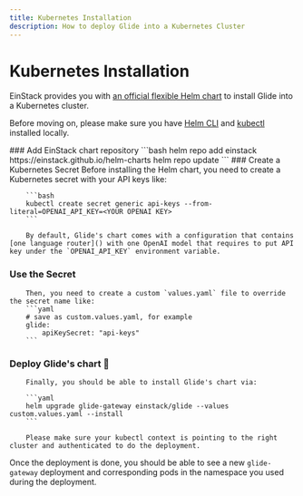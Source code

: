 ```yaml
---
title: Kubernetes Installation
description: How to deploy Glide into a Kubernetes Cluster
---
```

# Kubernetes Installation

EinStack provides you with [an official flexible Helm chart](https://artifacthub.io/packages/helm/einstack/glide) to install Glide into a Kubernetes cluster.

Before moving on, please make sure you have [Helm CLI](https://helm.sh/) and [kubectl](https://kubernetes.io/docs/reference/kubectl/) installed locally.

<Steps>
### Add EinStack chart repository
        ```bash
        helm repo add einstack https://einstack.github.io/helm-charts
        helm repo update
        ```
### Create a Kubernetes Secret
        Before installing the Helm chart, you need to create a Kubernetes secret with your API keys like:

        ```bash
        kubectl create secret generic api-keys --from-literal=OPENAI_API_KEY=<YOUR OPENAI KEY>
        ```

        By default, Glide's chart comes with a configuration that contains [one language router]() with one OpenAI model that requires to put API key under the `OPENAI_API_KEY` environment variable.

### Use the Secret
        Then, you need to create a custom `values.yaml` file to override the secret name like:
        ```yaml
        # save as custom.values.yaml, for example
        glide:
            apiKeySecret: "api-keys"
        ```
### Deploy Glide's chart 🚀
        Finally, you should be able to install Glide's chart via:

        ```yaml
        helm upgrade glide-gateway einstack/glide --values custom.values.yaml --install
        ```

        Please make sure your kubectl context is pointing to the right cluster and authenticated to do the deployment.
</Steps>

Once the deployment is done, you should be able to see a new `glide-gateway` deployment and corresponding pods in the namespace you used during the deployment.
